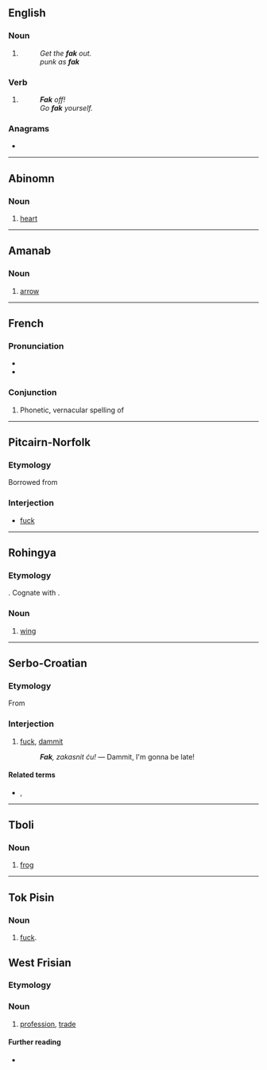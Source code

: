 {{also|fák|FÁK|fåk|Fäk}}
==English==

===Noun===
{{en-noun|-}}

# {{lb|en|nonstandard}} {{alternative form of|en|fuck}}
#: ''Get the '''fak''' out.''
#: ''punk as '''fak'''''

===Verb===
{{head|en|verb}}

# {{lb|en|nonstandard}} {{alternative form of|en|fuck}}
#: '''''Fak''' off!''
#: ''Go '''fak''' yourself.''

===Anagrams===
* {{anagrams|en|a=afk|AFK|FKA|afk|f.k.a.|f/k/a|fka|kaf}}

----

==Abinomn==

===Noun===
{{head|bsa|noun}}

# {{lb|bsa|anatomy}} [[heart]]

----

==Amanab==

===Noun===
{{head|amn|noun}}

# [[arrow]]

----

==French==

===Pronunciation===
* {{fr-IPA}}
* {{audio|fr|LL-Q150 (fra)-DenisdeShawi-fak.wav|Audio (CAN)}}

===Conjunction===
{{head|fr|conjunction}}

# {{lb|fr|Quebec|informal}} Phonetic, vernacular spelling of '''{{l|fr|fait que}}'''

----


==Pitcairn-Norfolk==

===Etymology===
Borrowed from {{bor|pih|en|fuck}}

===Interjection===
{{head|pih|interjection}}

*{{lb|pih|vulgar}} [[fuck]]

----

==Rohingya==

===Etymology===
{{inh+|rhg|sa|पक्ष|t=wing, feather}}. Cognate with {{cog|as|পাখি}}.

===Noun===
{{head|rhg|noun}}

# [[wing]]

----

==Serbo-Croatian==

===Etymology===
From {{der|sh|en|fuck}}

===Interjection===
{{sh-interjection}}

# {{lb|sh|colloquial}} [[fuck]], [[dammit]]
#: '''''Fak''', zakasnit ću!'' — Dammit, I'm gonna be late!

====Related terms====
* {{l|sh|sranje}}, {{l|sh|šit}}

----

==Tboli==

===Noun===
{{head|tbl|noun}}

# [[frog]]

----

==Tok Pisin==
===Noun===
#{{lb|tpi|vulgar}} [[fuck]].

==West Frisian==

===Etymology===
{{rfe|fy}}

===Noun===
{{fy-noun|n|fakken|fakje}}

# [[profession]], [[trade]]

====Further reading====
* {{R:WFT|20836}}